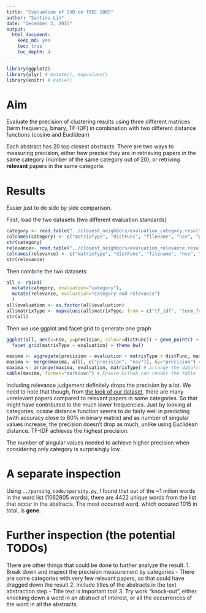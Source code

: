 ```yaml
---
title: "Evaluation of SVD on TREC 2005"
author: "Santina Lin"
date: "December 3, 2015"
output: 
  html_document:
    keep_md: yes
    toc: true
    toc_depth: 4
---
```


```r
library(ggplot2)
library(plyr) # mutate(), mapvalues()
library(knitr) # kable()
```

# Aim 

Evaluate the precision of clustering results using three different matrices (term frequency, binary, TF-IDF) in combination with two different distance functions (cosine and Euclidean) 

Each abstract has 20 top closest abstracts. There are two ways to measuring precision, either how precise they are in retrieving papers in the same category (number of the same category out of 20), or retriving **relevant** papers in the same categorie. 

# Results
Easier just to do side by side comparison. 

First, load the two datasets (two different evaluation standards)
```r
category <- read.table("../closest_neighbors/evaluation_category.result")
colnames(category) <- c("matrixType", "distFunc", "filename", "nsv", "precision")
str(category)
relevance<- read.table("../closest_neighbors/evaluation_relevance.result")
colnames(relevance) <- c("matrixType", "distFunc", "filename", "nsv", "precision")
str(relevance)
```

Then combine the two datasets 
```r
all <- rbind( 
  mutate(category, evaluation="category"), 
  mutate(relevance, evaluation="category and relevance")
  )
all$evaluation <- as.factor(all$evaluation)
all$matrixType <- mapvalues(all$matrixType, from = c("tf_idf", "term_freq", "term_freq_binary"), to = c("TF-IDF", "term frequency", "binary term frequency"))
str(all)
```

Then we use ggplot and facet grid to generate one graph 
```r
ggplot(all, aes(x=nsv, y=precision, colour=distFunc)) + geom_point() + 
  facet_grid(matrixType ~ evaluation) + theme_bw()
```

```r
maxima <- aggregate(precision ~ evaluation + matrixType + distFunc, max, data=all)  # see maximum of all combinations 
maxima <- merge(maxima, all[, c("precision", "nsv")], by="precision") # bring in the number of nsv 
maxima <- arrange(maxima, evaluation, matrixType) # arrange the dataframe
kable(maxima, format="markdown") # Ensure Github can render the table
```

Including relevance judgement definitely drops the precision by a lot. We need to note that though, from [the look of our dataset](abstracts.md), there are many unrelevant papers compared to relevant papers in some categories. So that might have contributed to the much lower frequencies. Just by looking at categories, cosine distance function seems to do fairly well in predicting (with accuracy close to 80% in binary matrix) and as number of singular values increase, the precision doesn't drop as much, unlike using Euclidean distance. TF-IDF achieves the highest precision. 

The number of singular values needed to achieve higher precision when considering only category is surprisingly low. 

# A separate inspection 

Using `../parsing_code/sparsity.py`, I found that out of the ~1 milion words in the word list (1062805 words), there are 4422 unique words from the list that occur in the abstracts. The most occurred word, which occured 1015 in total, is **gene**. 

# Further inspection (the potential TODOs)

There are other things that could be done to further analyze the result. 
1. Break down and inspect the precision measurement by categories -  There are some categories with very few relevant papers, so that could have dragged down the result
2. Include titles of the abstracts in the text abstraction step - Title text is important too! 
3. Try work "knock-out", either knocking down a word in an abstract of interest, or all the occurrences of the word in all the abstracts. 
